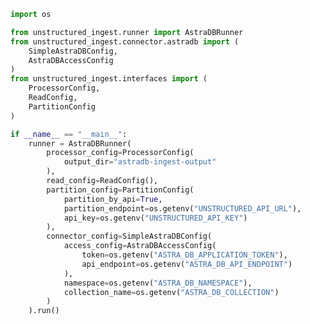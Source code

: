 ```python Python Ingest v1
import os

from unstructured_ingest.runner import AstraDBRunner
from unstructured_ingest.connector.astradb import (
    SimpleAstraDBConfig,
    AstraDBAccessConfig
)
from unstructured_ingest.interfaces import (
    ProcessorConfig,
    ReadConfig,
    PartitionConfig
)

if __name__ == "__main__":
    runner = AstraDBRunner(
        processor_config=ProcessorConfig(
            output_dir="astradb-ingest-output"
        ),
        read_config=ReadConfig(),
        partition_config=PartitionConfig(
            partition_by_api=True,
            partition_endpoint=os.getenv("UNSTRUCTURED_API_URL"),
            api_key=os.getenv("UNSTRUCTURED_API_KEY")
        ),
        connector_config=SimpleAstraDBConfig(
            access_config=AstraDBAccessConfig(
                token=os.getenv("ASTRA_DB_APPLICATION_TOKEN"),
                api_endpoint=os.getenv("ASTRA_DB_API_ENDPOINT")
            ),
            namespace=os.getenv("ASTRA_DB_NAMESPACE"),
            collection_name=os.getenv("ASTRA_DB_COLLECTION")
        )
    ).run()
```